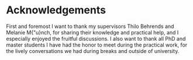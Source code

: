 # Acknowledgements {-}

First and foremost I want to thank my supervisors Thilo Behrends and Melanie M{\"u}nch, for sharing their knowledge and practical help, and I especially enjoyed the fruitful discussions. I also want to thank all PhD and master students I have had the honor to meet during the practical work, for the lively conversations we had during breaks and outside of university.
